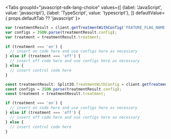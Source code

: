 
<Tabs
  groupId="javascript-sdk-lang-choice"
  values={[
    {label: 'JavaScript', value: 'javascript'},
    {label: 'TypeScript', value: 'typescript'},
  ]} defaultValue={ props.defaultTab ?? 'javascript' }>
  <TabItem value="javascript">

```javascript
var treatmentResult = client.getTreatmentWithConfig('FEATURE_FLAG_NAME', attributes);
var configs = JSON.parse(treatmentResult.config);
var treatment = treatmentResult.treatment;
 
if (treatment === 'on') {
  // insert on code here and use configs here as necessary
} else if (treatment === 'off') {
  // insert off code here and use configs here as necessary
} else {
  // insert control code here
}
```

  </TabItem>
  <TabItem value="typescript">

```typescript
const treatmentResult: SplitIO.TreatmentWithConfig = client.getTreatmentWithConfig('FEATURE_FLAG_NAME', attributes);
const configs = JSON.parse(treatmentResult.config);
const treatment = treatmentResult.treatment;

if (treatment === 'on') {
  // insert on code here and use configs here as necessary
} else if (treatment === 'off') {
  // insert off code here and use configs here as necessary
} else {
  // insert control code here
}
```

  </TabItem>
</Tabs>